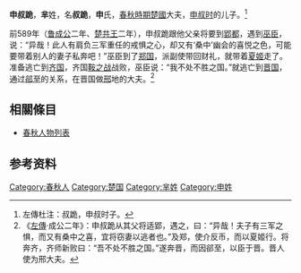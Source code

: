 {{模板:Infobox 先秦人物
|名稱=申叔跪
|姓=[[芈姓|芈]]
|氏=申
|名=叔跪
|字=
|别名=
|别字=
|諡号=
|官位=
|時代=春秋
|國家=[[楚國|楚國]]
|出生日期=
|逝世日期=
|父=[[申叔时|申叔时]]
|子女=
}}
'''申叔跪'''，'''芈'''姓，名'''叔跪'''，'''申'''氏，[[春秋時期|春秋時期]][[楚國|楚國]]大夫，[[申叔时|申叔时]]的儿子。<ref>左傳杜注：叔跪，申叔时子。</ref>

前589年（[[鲁成公|鲁成公]]二年、[[楚共王|楚共王]]二年），申叔跪跟他父亲将要到[[郢都|郢都]]，遇到[[巫臣|巫臣]]，说：“异哉！此人有肩负三军重任的戒惧之心，却又有‘桑中’幽会的喜悦之色，可能要带着别人的妻子私奔吧！”巫臣到了[[郑国|郑国]]，派副使带回财礼，就带着[[夏姬|夏姬]]走了。准备逃亡到[[齐国|齐国]]，齐国[[鞍之战|鞍之战]]战败，巫臣说：“我不处不胜之国。”就逃亡到[[晋国|晋国]]，通过[[郤至|郤至]]的关系，在晋国做[[邢|邢]]地的大夫。<ref>《[[左傳|左傳]]·成公二年》：申叔跪从其父将适郢，遇之，曰：“异哉！夫子有三军之惧，而又有桑中之喜，宜将窃妻以逃者也。”及郑，使介反币，而以夏姬行。将奔齐，齐师新败曰：“吾不处不胜之国。”遂奔晋，而因郤至，以臣于晋。晋人使为邢大夫。</ref>

== 相關條目 ==
*[[春秋人物列表|春秋人物列表]]

==参考资料==
{{reflist|2}}
[[Category:春秋人|Category:春秋人]]
[[Category:楚国|Category:楚国]]
[[Category:芈姓|Category:芈姓]]
[[Category:申姓|Category:申姓]]